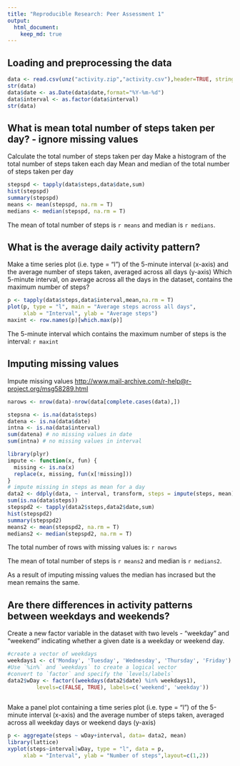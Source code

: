 ```yaml
---
title: "Reproducible Research: Peer Assessment 1"
output: 
  html_document:
    keep_md: true
---
```



## Loading and preprocessing the data

```r
data <- read.csv(unz("activity.zip","activity.csv"),header=TRUE, stringsAsFactors = FALSE)
str(data)
data$date <- as.Date(data$date,format="%Y-%m-%d")
data$interval <- as.factor(data$interval)
str(data)
```

## What is mean total number of steps taken per day? - ignore missing values
Calculate the total number of steps taken per day
Make a histogram of the total number of steps taken each day
Mean and median of the total number of steps taken per day

```r
stepspd <- tapply(data$steps,data$date,sum)
hist(stepspd)
summary(stepspd)
means <- mean(stepspd, na.rm = T)
medians <- median(stepspd, na.rm = T)
```

The mean of total number of steps is `r means` and 
median is `r medians`.

## What is the average daily activity pattern?

Make a time series plot (i.e. type = "l") of the 5-minute interval (x-axis) and the average number of steps taken, averaged across all days (y-axis)
Which 5-minute interval, on average across all the days in the dataset, contains the maximum number of steps?

```r
p <- tapply(data$steps,data$interval,mean,na.rm = T)
plot(p, type = "l", main = "Average steps across all days", 
     xlab = "Interval", ylab = "Average steps")
maxint <- row.names(p)[which.max(p)]
```

The 5-minute interval which contains the maximum number of steps is 
the interval: `r maxint`

## Imputing missing values



Impute missing values
<http://www.mail-archive.com/r-help@r-project.org/msg58289.html>

```r
narows <- nrow(data)-nrow(data[complete.cases(data),])

stepsna <- is.na(data$steps)
datena <- is.na(data$date)
intna <- is.na(data$interval)
sum(datena) # no missing values in date
sum(intna) # no missing values in interval

library(plyr)
impute <- function(x, fun) {
  missing <- is.na(x)
  replace(x, missing, fun(x[!missing]))
}
# impute missing in steps as mean for a day
data2 <- ddply(data, ~ interval, transform, steps = impute(steps, mean))
sum(is.na(data$steps))
stepspd2 <- tapply(data2$steps,data2$date,sum)
hist(stepspd2)
summary(stepspd2)
means2 <- mean(stepspd2, na.rm = T)
medians2 <- median(stepspd2, na.rm = T)

```

The total number of rows with missing values is: `r narows`

The mean of total number of steps is `r means2` and 
median is `r medians2`.

As a result of imputing missing values the median has incrased but the mean remains the same.

## Are there differences in activity patterns between weekdays and weekends?
Create a new factor variable in the dataset with two levels - "weekday" and "weekend" indicating whether a given date is a weekday or weekend day.

```r

#create a vector of weekdays
weekdays1 <- c('Monday', 'Tuesday', 'Wednesday', 'Thursday', 'Friday')
#Use `%in%` and `weekdays` to create a logical vector
#convert to `factor` and specify the `levels/labels`
data2$wDay <- factor((weekdays(data2$date) %in% weekdays1), 
         levels=c(FALSE, TRUE), labels=c('weekend', 'weekday'))
         
```        
Make a panel plot containing a time series plot (i.e. type = "l") of the 5-minute interval (x-axis) and the average number of steps taken, averaged across all weekday days or weekend days (y-axis)

```r

p <- aggregate(steps ~ wDay+interval, data= data2, mean)
library(lattice)
xyplot(steps~interval|wDay, type = "l", data = p, 
     xlab = "Interval", ylab = "Number of steps",layout=c(1,2))


```